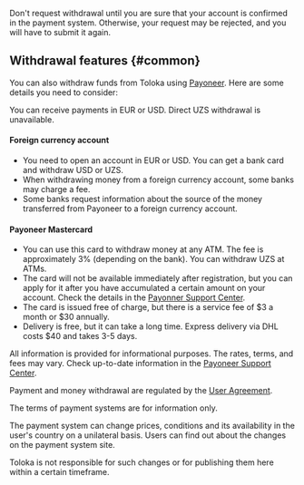 <Note mode="warning" title="Warning">

Don't request withdrawal until you are sure that your account is confirmed in the payment system. Otherwise, your request may be rejected, and you will have to submit it again.

</Note>

## Withdrawal features {#common}

<Cut title="For citizens of Uzbekistan">

You can also withdraw funds from Toloka using [Payoneer](./payoneer). Here are some details you need to consider:

You can receive payments in EUR or USD. Direct UZS withdrawal is unavailable.

#### Foreign currency account

- You need to open an account in EUR or USD. You can get a bank card and withdraw USD or UZS.
- When withdrawing money from a foreign currency account, some banks may charge a fee.
- Some banks request information about the source of the money transferred from Payoneer to a foreign currency account.

#### Payoneer Mastercard

- You can use this card to withdraw money at any ATM. The fee is approximately 3% (depending on the bank). You can withdraw UZS at ATMs.
- The card will not be available immediately after registration, but you can apply for it after you have accumulated a certain amount on your account. Check the details in the [Payonner Support Center](https://payoneer-ru.custhelp.com/app/answers/topics/c/3698/session/L3RpbWUvMTYxMTIxMjU3Ny9nZW4vMTYxMTIxMjU3Ny9zaWQvZlVLbEl1ZE5UWlhYUlZLNmdmMCU3RUhwUFkxZEJFTUZjUG5FeTlSMlpoMUhNdTF4SlE4djBRRGIzQlhfWnhCWjFabEduWXZCVURwTlVPT3pzVEFTbjNoY005UmV4MFhzX1d6Vk54ZzZZMHhjSW5NejV5M3NiTXByMkElMjElMjE%3D).
- The card is issued free of charge, but there is a service fee of $3 a month or $30 annually.
- Delivery is free, but it can take a long time. Express delivery via DHL costs $40 and takes 3-5 days.

All information is provided for informational purposes. The rates, terms, and fees may vary. Check up-to-date information in the [Payoneer Support Center](https://payoneer.custhelp.com/app/home).

</Cut>

<Note mode="note" title="Note">

Payment and money withdrawal are regulated by the [User Agreement](https://toloka.ai/tolokers/legal/user-agreement/).

The terms of payment systems are for information only.

The payment system can change prices, conditions and its availability in the user's country on a unilateral basis. Users can find out about the changes on the payment system site.

Toloka is not responsible for such changes or for publishing them here within a certain timeframe.

</Note>
